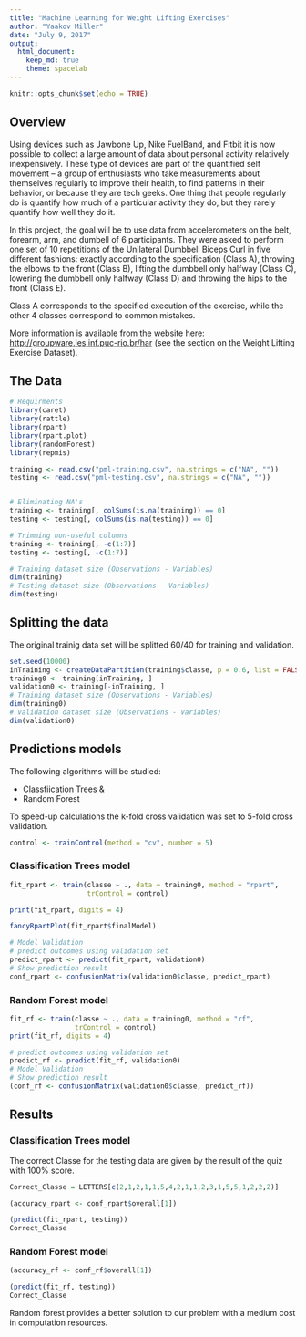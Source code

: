 ---
title: "Machine Learning for Weight Lifting Exercises"
author: "Yaakov Miller"
date: "July 9, 2017"
output: 
  html_document: 
    keep_md: true
    theme: spacelab
---

```{r setup, include=FALSE }
knitr::opts_chunk$set(echo = TRUE)
```

## Overview

Using devices such as Jawbone Up, Nike FuelBand, and Fitbit it is now possible to collect a large amount of data about personal activity relatively inexpensively. These type of devices are part of the quantified self movement – a group of enthusiasts who take measurements about themselves regularly to improve their health, to find patterns in their behavior, or because they are tech geeks. One thing that people regularly do is quantify how much of a particular activity they do, but they rarely quantify how well they do it. 

In this project, the goal will be to use data from accelerometers on the belt, forearm, arm, and dumbell of 6 participants. They were asked to perform one set of 10 repetitions of the Unilateral Dumbbell Biceps Curl in five different fashions: exactly according to the specification (Class A), throwing the elbows to the front (Class B), lifting the dumbbell only halfway (Class C), lowering the dumbbell only halfway (Class D) and throwing the hips to the front (Class E).

Class A corresponds to the specified execution of the exercise, while the other 4 classes correspond to common mistakes.

More information is available from the website here: <http://groupware.les.inf.puc-rio.br/har> (see the section on the Weight Lifting Exercise Dataset).

## The Data

```{r,  message=FALSE, Warning=FALSE}
# Requirments
library(caret)
library(rattle)
library(rpart)
library(rpart.plot)
library(randomForest)
library(repmis)

training <- read.csv("pml-training.csv", na.strings = c("NA", ""))
testing <- read.csv("pml-testing.csv", na.strings = c("NA", ""))


# Eliminating NA's
training <- training[, colSums(is.na(training)) == 0]
testing <- testing[, colSums(is.na(testing)) == 0]

# Trimming non-useful columns
training <- training[, -c(1:7)]
testing <- testing[, -c(1:7)]

# Training dataset size (Observations - Variables)
dim(training)
# Testing dataset size (Observations - Variables)
dim(testing)

```

## Splitting the data


The original trainig data set will be splitted 60/40 for training and validation.


```{r, message=FALSE, Warning=FALSE }

set.seed(10000) 
inTraining <- createDataPartition(training$classe, p = 0.6, list = FALSE)
training0 <- training[inTraining, ]
validation0 <- training[-inTraining, ]
# Training dataset size (Observations - Variables)
dim(training0)
# Validation dataset size (Observations - Variables)
dim(validation0)

```

## Predictions models

The following algorithms will be studied:

* Classfiication Trees &
* Random Forest
        
To speed-up calculations the k-fold cross validation was set to 5-fold cross validation.

```{r message=FALSE, warning=FALSE}
control <- trainControl(method = "cv", number = 5)

```


### Classification Trees model

```{r message=FALSE, warning=FALSE, cache=TRUE}
fit_rpart <- train(classe ~ ., data = training0, method = "rpart", 
                   trControl = control)

print(fit_rpart, digits = 4)

fancyRpartPlot(fit_rpart$finalModel)

# Model Validation 
# predict outcomes using validation set
predict_rpart <- predict(fit_rpart, validation0)
# Show prediction result
conf_rpart <- confusionMatrix(validation0$classe, predict_rpart)


```

### Random Forest model

```{r message=FALSE, warning=FALSE, cache=TRUE}
fit_rf <- train(classe ~ ., data = training0, method = "rf", 
                trControl = control)
print(fit_rf, digits = 4)

# predict outcomes using validation set
predict_rf <- predict(fit_rf, validation0)
# Model Validation 
# Show prediction result
(conf_rf <- confusionMatrix(validation0$classe, predict_rf))


```

## Results

### Classification Trees model

The correct Classe for the testing data are given by the result of the quiz 
with 100% score. 


```{r message=FALSE, warning=FALSE}
Correct_Classe = LETTERS[c(2,1,2,1,1,5,4,2,1,1,2,3,1,5,5,1,2,2,2)]

(accuracy_rpart <- conf_rpart$overall[1])

(predict(fit_rpart, testing))
Correct_Classe

```

### Random Forest model

```{r message=FALSE, warning=FALSE}

(accuracy_rf <- conf_rf$overall[1])

(predict(fit_rf, testing))
Correct_Classe
```

Random forest provides a better solution to our problem with a medium cost in 
computation resources.
